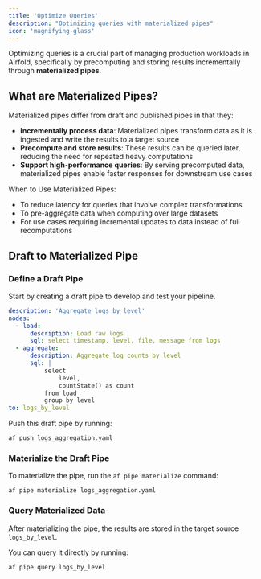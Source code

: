 ```yaml
---
title: 'Optimize Queries'
description: "Optimizing queries with materialized pipes"
icon: 'magnifying-glass'
---
```


Optimizing queries is a crucial part of managing production workloads in Airfold, specifically by precomputing and storing results incrementally through **materialized pipes**.

## What are Materialized Pipes?

Materialized pipes differ from draft and published pipes in that they:
- **Incrementally process data**: Materialized pipes transform data as it is ingested and write the results to a target source
- **Precompute and store results**: These results can be queried later, reducing the need for repeated heavy computations
- **Support high-performance queries**: By serving precomputed data, materialized pipes enable faster responses for downstream use cases

When to Use Materialized Pipes:
- To reduce latency for queries that involve complex transformations
- To pre-aggregate data when computing over large datasets
- For use cases requiring incremental updates to data instead of full recomputations

## Draft to Materialized Pipe

### Define a Draft Pipe

Start by creating a draft pipe to develop and test your pipeline.

```yaml logs_aggregation.yaml
description: 'Aggregate logs by level'
nodes:
  - load:
      description: Load raw logs
      sql: select timestamp, level, file, message from logs
  - aggregate:
      description: Aggregate log counts by level
      sql: |
          select
              level,
              countState() as count
          from load
          group by level
to: logs_by_level
```

Push this draft pipe by running:

```
af push logs_aggregation.yaml
```

### Materialize the Draft Pipe

To materialize the pipe, run the `af pipe materialize` command:

```
af pipe materialize logs_aggregation.yaml
```

### Query Materialized Data
After materializing the pipe, the results are stored in the target source `logs_by_level`. 

You can query it directly by running:
```
af pipe query logs_by_level
```